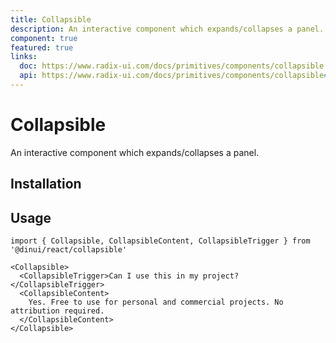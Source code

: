 ```yaml
---
title: Collapsible
description: An interactive component which expands/collapses a panel.
component: true
featured: true
links:
  doc: https://www.radix-ui.com/docs/primitives/components/collapsible
  api: https://www.radix-ui.com/docs/primitives/components/collapsible#api-reference
---
```


# Collapsible

An interactive component which expands/collapses a panel.


<Example path="ui/collapsible-demo" />

## Installation


<ComponentInstallationGuide path="ui/collapsible" />

## Usage

```tsx
import { Collapsible, CollapsibleContent, CollapsibleTrigger } from '@dinui/react/collapsible'
```

```tsx
<Collapsible>
  <CollapsibleTrigger>Can I use this in my project?</CollapsibleTrigger>
  <CollapsibleContent>
    Yes. Free to use for personal and commercial projects. No attribution required.
  </CollapsibleContent>
</Collapsible>
```
